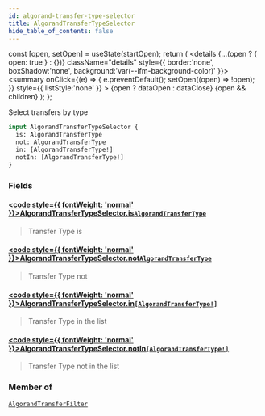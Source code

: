 ```yaml
---
id: algorand-transfer-type-selector
title: AlgorandTransferTypeSelector
hide_table_of_contents: false
---
```







  const [open, setOpen] = useState(startOpen);
  return (
    <details {...(open ? { open: true } : {})} className="details" style={{ border:'none', boxShadow:'none', background:'var(--ifm-background-color)' }}>
      <summary
        onClick={(e) => {
          e.preventDefault();
          setOpen((open) => !open);
        }}
        style={{ listStyle:'none' }}
      >
      {open ? dataOpen : dataClose}
      </summary>
      {open && children}
    </details>
  );
};








Select transfers by type


```graphql
input AlgorandTransferTypeSelector {
  is: AlgorandTransferType
  not: AlgorandTransferType
  in: [AlgorandTransferType!]
  notIn: [AlgorandTransferType!]
}
```




### Fields

#### [<code style={{ fontWeight: 'normal' }}>AlgorandTransferTypeSelector.<b>is</b></code>](#)<Bullet />[`AlgorandTransferType`](/docs/graphql-reference/enums/algorand-transfer-type) <Badge class="badge badge--secondary" text="enum"/> 
> 
> 
> Transfer Type is
> 

#### [<code style={{ fontWeight: 'normal' }}>AlgorandTransferTypeSelector.<b>not</b></code>](#)<Bullet />[`AlgorandTransferType`](/docs/graphql-reference/enums/algorand-transfer-type) <Badge class="badge badge--secondary" text="enum"/> 
> 
> 
> Transfer Type not
> 

#### [<code style={{ fontWeight: 'normal' }}>AlgorandTransferTypeSelector.<b>in</b></code>](#)<Bullet />[`[AlgorandTransferType!]`](/docs/graphql-reference/enums/algorand-transfer-type) <Badge class="badge badge--secondary" text="list"/> <Badge class="badge badge--secondary" text="enum"/> 
> 
> 
> Transfer Type in the list
> 

#### [<code style={{ fontWeight: 'normal' }}>AlgorandTransferTypeSelector.<b>notIn</b></code>](#)<Bullet />[`[AlgorandTransferType!]`](/docs/graphql-reference/enums/algorand-transfer-type) <Badge class="badge badge--secondary" text="list"/> <Badge class="badge badge--secondary" text="enum"/> 
> 
> 
> Transfer Type not in the list
> 



### Member of

[`AlgorandTransferFilter`](/docs/graphql-reference/inputs/algorand-transfer-filter)  <Badge class="secondary" text="input"/>

